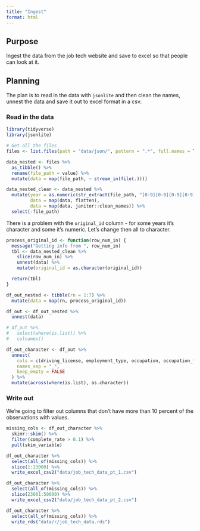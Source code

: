 ```yaml
---
title: "Ingest"
format: html
---
```


## Purpose

Ingest the data from the job tech website and save to excel so that people can look at it.

## Planning

The plan is to read in the data with `jsonlite` and then clean the names, unnest the data and save it out to excel format in a csv.

### Read in the data

```r
library(tidyverse)
library(jsonlite)

# Get all the files
files <- list.files(path = "data/json/", pattern = ".*", full.names = T)

data_nested <- files %>% 
  as_tibble() %>%
  rename(file_path = value) %>% 
  mutate(data = map(file_path, ~ stream_in(file(.))))

data_nested_clean <- data_nested %>% 
  mutate(year = as.numeric(str_extract(file_path, "[0-9][0-9][0-9][0-9]")),
         data = map(data, flatten),
         data = map(data, janitor::clean_names)) %>% 
  select(-file_path)
```

There is a problem with the `original_id` column - for some years it's character and some it's numeric. Let's change then all to character.

```r
process_original_id <- function(row_num_in) {
  message("Getting info from ", row_num_in)
  tbl <- data_nested_clean %>%
    slice(row_num_in) %>%
    unnest(data) %>%
    mutate(original_id = as.character(original_id))

  return(tbl)
}

df_out_nested <- tibble(rn = 1:7) %>% 
  mutate(data = map(rn, process_original_id))

df_out <- df_out_nested %>% 
  unnest(data)

# df_out %>% 
#   select(where(is.list)) %>% 
#   colnames()

df_out_character <- df_out %>%
  unnest(
    cols = c(driving_license, employment_type, occupation, occupation_field, occupation_group),
    names_sep = "_",
    keep_empty = FALSE
  ) %>% 
  mutate(across(where(is.list), as.character))
```

### Write out

We're going to filter out columns that don't have more than 10 percent of the observations with values.

```r
missing_cols <- df_out_character %>% 
  skimr::skim() %>% 
  filter(complete_rate > 0.1) %>% 
  pull(skim_variable)

df_out_character %>% 
  select(all_of(missing_cols)) %>% 
  slice(1:23000) %>% 
  write_excel_csv2("data/job_tech_data_pt_1.csv")

df_out_character %>% 
  select(all_of(missing_cols)) %>% 
  slice(23001:50000) %>% 
  write_excel_csv2("data/job_tech_data_pt_2.csv")

df_out_character %>% 
  select(all_of(missing_cols)) %>% 
  write_rds("data/r/job_tech_data.rds")
```



